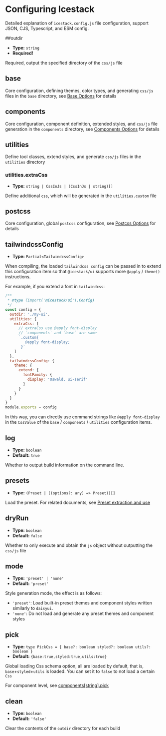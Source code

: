 # Configuring Icestack

Detailed explanation of `icestack.config.js` file configuration, support JSON, CJS, Typescript, and ESM config.

##outdir

- **Type:** `string`
- **Required!**

Required, output the specified directory of the `css/js` file

## base

Core configuration, defining themes, color types, and generating `css/js` files in the `base` directory, see [Base Options](./base) for details

## components

Core configuration, component definition, extended styles, and `css/js` file generation in the `components` directory, see [Components Options](./components) for details

## utilities

Define tool classes, extend styles, and generate `css/js` files in the `utilities` directory

### utilities.extraCss

- **Type:** `string | CssInJs | (CssInJs | string)[]`

Define additional `css`, which will be generated in the `utilities.custom` file

## postcss

Core configuration, global `postcss` configuration, see [Postcss Options](./postcss) for details

## tailwindcssConfig

- **Type:** `Partial<TailwindcssConfig>`

When compiling, the loaded `tailwindcss config` can be passed in to extend this configuration item so that `@icestack/ui` supports more `@apply` / `theme()` instructions.

For example, if you extend a font in `tailwindcss`:

```js filename="icestack.config.js"
/**
 * @type {import('@icestack/ui').Config}
 */
const config = {
  outdir: './my-ui',
  utilities: {
    extraCss: [
      // extraCss use @apply font-display
      // `components` and `base` are same
      `.custom{
         @apply font-display;
       }`
    ]
  },
  tailwindcssConfig: {
    theme: {
      extend: {
        fontFamily: {
          display: 'Oswald, ui-serif'
        }
      }
    }
  }
}
module.exports = config
```

In this way, you can directly use command strings like `@apply font-display` in the `CssValue` of the `base` / `components` / `utilities` configuration items.

## log

- **Type:** `boolean`
- **Default:** `true`

Whether to output build information on the command line.

## presets

- **Type:** `(Preset | ((options?: any) => Preset))[]`

Load the preset. For related documents, see [Preset extraction and use](/docs/core/preset)

## dryRun

- **Type:** `boolean`
- **Default:** `false`

Whether to only execute and obtain the `js` object without outputting the `css/js` file

## mode

- **Type:** `'preset' | 'none'`
- **Default:** `'preset'`

Style generation mode, the effect is as follows:

- `'preset'`: Load built-in preset themes and component styles written similarly to `daisyui`.
- `'none'`: Do not load and generate any preset themes and component styles

## pick

- **Type:** `type PickCss = {
   base?: boolean
   styled?: boolean
   utils?: boolean
}`
- **Default:** `{base:true,styled:true,utils:true}`

Global loading Css schema option, all are loaded by default, that is, `base`+`styled`+`utils` is loaded. You can set it to `false` to not load a certain `Css`

For component level, see [components[string].pick](/config/components#pick)

## clean

- **Type:** `boolean`
- **Default:** `'false'`

Clear the contents of the `outdir` directory for each build
